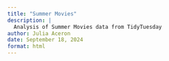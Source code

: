 ```yaml
---
title: "Summer Movies" 
description: |
  Analysis of Summer Movies data from TidyTuesday
author: Julia Aceron
date: September 18, 2024
format: html
---
```

